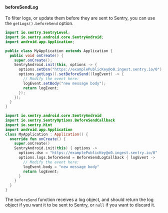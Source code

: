 #### beforeSendLog

To filter logs, or update them before they are sent to Sentry, you can use the `getLogs().beforeSend` option.

```java {tabTitle: Java}
import io.sentry.SentryLevel;
import io.sentry.android.core.SentryAndroid;
import android.app.Application;

public class MyApplication extends Application {
  public void onCreate() {
    super.onCreate();
    SentryAndroid.init(this, options -> {
      options.setDsn("https://examplePublicKey@o0.ingest.sentry.io/0");
      options.getLogs().setBeforeSend((logEvent) -> {
        // Modify the event here:
        logEvent.setBody("new message body");
        return logEvent;
      });
    });
  }
}
```

```kotlin {tabTitle: Kotlin}
import io.sentry.android.core.SentryAndroid
import io.sentry.SentryOptions.BeforeSendCallback
import io.sentry.Hint
import android.app.Application
class MyApplication : Application() {
  override fun onCreate() {
    super.onCreate()
    SentryAndroid.init(this) { options ->
      options.dsn = "https://examplePublicKey@o0.ingest.sentry.io/0"
      options.logs.beforeSend = BeforeSendLogCallback { logEvent ->
        // Modify the event here:
        logEvent.body = "new message body"
        return logEvent;
      }
    }
  }
}
```


The `beforeSend` function receives a log object, and should return the log object if you want it to be sent to Sentry, or `null` if you want to discard it.
